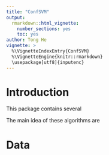 ```yaml
---
title: "ConfSVM"
output: 
  rmarkdown::html_vignette:
    number_sections: yes
    toc: yes
author: Tong He
vignette: >
  %\VignetteIndexEntry{ConfSVM}
  %\VignetteEngine{knitr::rmarkdown}
  \usepackage[utf8]{inputenc}
---
```


Introduction
=============

This package contains several 

The main idea of these algorithms are



Data
==================================




